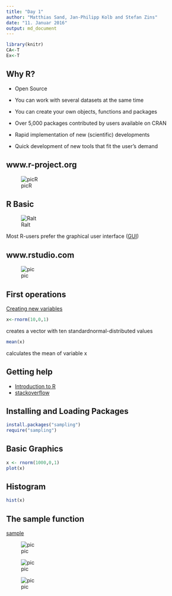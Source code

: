 ```yaml
---
title: "Day 1"
author: "Matthias Sand, Jan-Philipp Kolb and Stefan Zins"
date: "11. Januar 2016"
output: md_document
---
```



```r
library(knitr)
CA<-T
Ex<-T
```



## Why R?


- Open Source 

- You can work with several datasets at the same time

- You can create your own objects, functions and packages

- Over 5,000 packages contributed by users available on CRAN



- Rapid implementation of new (scientific) developments

- Quick development of new tools that fit the user's demand


## www.r-project.org

![picR](https://raw.githubusercontent.com/BernStZi/SamplingAndEsimation/master/graphs/RprojectNew.PNG)


## R Basic

![Ralt](https://raw.githubusercontent.com/BernStZi/SamplingAndEsimation/master/excercise/figure/Ralt.png)

Most R-users prefer the graphical user interface ([GUI](http://www.statmethods.net/interface/guis.html))


## www.rstudio.com

![pic](https://www.rstudio.com/wp-content/uploads/2014/03/blue-250.png)


## First operations

[Creating new variables](http://www.statmethods.net/management/variables.html)

```r
x<-rnorm(10,0,1)
```

creates a vector with ten standardnormal-distributed values

```r
mean(x)
```

calculates the mean of variable x

## Getting help

- [Introduction to R](http://mirrors.softliste.de/cran/)
- [stackoverflow](http://stackoverflow.com/questions/tagged/r)

## Installing and Loading Packages

```r
install.packages("sampling")
require("sampling")
```

## Basic Graphics

```r
x <- rnorm(1000,0,1)
plot(x)
```

## Histogram

```r
hist(x)
```

## The sample function

[sample](https://stat.ethz.ch/R-manual/R-devel/library/base/html/sample.html)

![pic](https://raw.githubusercontent.com/BernStZi/SamplingAndEsimation/master/excercise/figure/SampleWhat.PNG)

![pic](https://raw.githubusercontent.com/BernStZi/SamplingAndEsimation/master/excercise/figure/SampleHow)

![pic](https://raw.githubusercontent.com/BernStZi/SamplingAndEsimation/master/excercise/figure/SampleReplacement)

